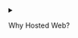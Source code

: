 <details>

<summary>

Why Hosted Web?

</summary>

Hosted Web handles passkey registration and authentication for you, including generating new passkeys, presenting users with authenticator choice options as needed, and validating passkey assertions. With this model, your app simply needs to redirect to Beyond Identity's hosted web authenticator, and we do the rest.

</details>
